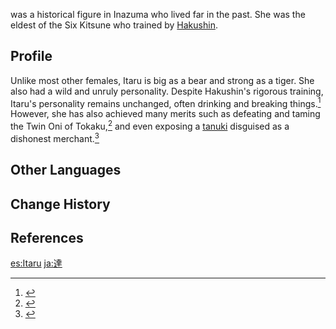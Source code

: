 {{Character Infobox
|type             = Mentioned
|image            = 
|realname         = 
|region           = Inazuma

|group            = Kitsune (Species)
|title            = The Black Fox
}}
{{Lang|'''Itaru'''|ja=達|ja_rm=Itaru}} was a historical figure in Inazuma who lived far in the past. She was the eldest of the Six Kitsune who trained by [[Hakushin]].

==Profile==
Unlike most other females, Itaru is big as a bear and strong as a tiger. She also had a wild and unruly personality. Despite Hakushin's rigorous training, Itaru's personality remains unchanged, often drinking and breaking things.<ref>{{Ref/Book|New Chronicles of the Six Kitsune|2}}</ref> However, she has also achieved many merits such as defeating and taming the Twin Oni of Tokaku,<ref>{{Ref/Book|New Chronicles of the Six Kitsune|3}}</ref> and even exposing a [[tanuki]] disguised as a dishonest merchant.<ref>{{Ref/Book|New Chronicles of the Six Kitsune|5}}</ref>

==Other Languages==
{{Other Languages|default_hidden=1
|en      = Itaru
|zhs     = 阿达
|zhs_rm  = Ā Dá
|zht     = 阿達
|zht_rm  = Ā Dá
|ja      = 達
|ja_rm   = Itaru
|ko      = 이타루
|es      = Itaru
|fr      = Itaru
|ru      = Итару
|th      = Itaru
|vi      = Itaru
|de      = Itaru
|id      = Itaru
|pt      = Itaru
|tr      = Itaru
|it      = Itaru
}}

==Change History==
{{Change History|introduced=2.1}}

==References==
{{Reflist}}

[[es:Itaru]]
[[ja:達]]